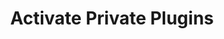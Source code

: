---
title: 'Activate Private Plugins'
description: 'Instructions for enterprise developers on activating and utilizing organization-specific custom plugins.'
icon: 'plug'
---